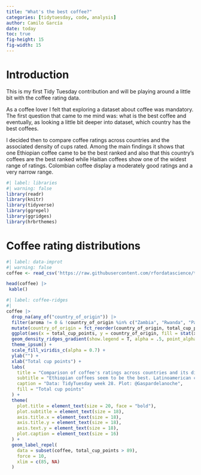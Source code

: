 ```yaml
---
title: "What's the best coffee?"
categories: [tidytuesday, code, analysis]
author: Camilo García
date: today
toc: true
fig-height: 15
fig-width: 15
---
```


# Introduction

This is my first Tidy Tuesday contribution and will be playing around a little bit with  the coffee rating data.

As a coffee lover I felt that exploring a dataset about coffee was mandatory. The first question that came to me mind was: what is the best coffee and eventually, as looking a little bit deeper into dataset, which country has the best coffees.

I decided then to compare coffee ratings across countries and the associated density of cups rated. Among the main findings it shows that one Ethiopian coffee came to be the best ranked and also that this country's coffees are the best ranked while Haitian coffees show one of the widest range of ratings. Colombian coffee display a moderately good ratings and a very narrow range. 
```r
#| label: libraries
#| warning: false
library(readr)
library(knitr)
library(tidyverse)
library(ggrepel)
library(ggridges)
library(hrbrthemes)
```

# Coffee rating distributions
```r
#| label: data-improt
#| warning: false
coffee <- read_csv('https://raw.githubusercontent.com/rfordatascience/tidytuesday/master/data/2020/2020-07-07/coffee_ratings.csv')

head(coffee) |>
 kable()
```

```r
#| label: coffee-ridges
#| 
coffee |>
  drop_na(any_of("country_of_origin")) |>
  filter(aroma != 0 & !country_of_origin %in% c("Zambia", "Rwanda", "Papua New Guinea", "Japan", "Mauritius", "Cote d?Ivoire", "Burundi")) |>
  mutate(country_of_origin = fct_reorder(country_of_origin, total_cup_points)) |> 
  ggplot(aes(x = total_cup_points, y = country_of_origin, fill = stat(x), label = owner)) +
  geom_density_ridges_gradient(show.legend = T, alpha = .5, point_alpha = 0.5, jittered_points = TRUE) +
  theme_ipsum() +
  scale_fill_viridis_c(alpha = 0.7) +
  ylab("") +
  xlab("Total cup points") +
  labs(
    title = "Comparison of coffee's ratings across countries and its distribution",
    subtitle = "Ethiopian coffees seem to be the best. Latinoamerican countries were more abundant in the competition",
    caption = "Data: TidyTuesday week 28. Plot: @Gaspardelanoche",
    fill = "Total cup points"
  ) +
  theme(
    plot.title = element_text(size = 20, face = "bold"),
    plot.subtitle = element_text(size = 18),
    axis.title.x = element_text(size = 18),
    axis.title.y = element_text(size = 18),
    axis.text.y = element_text(size = 18),
    plot.caption = element_text(size = 16)
  ) +
  geom_label_repel(
    data = subset(coffee, total_cup_points > 89),
    force = 10,
    xlim = c(85, NA)
  )
```
